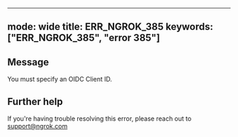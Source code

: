 
---
mode: wide
title: ERR_NGROK_385
keywords: ["ERR_NGROK_385", "error 385"]
---

## Message
You must specify an OIDC Client ID.




## Further help
If you're having trouble resolving this error, please reach out to [support@ngrok.com](mailto:support@ngrok.com?subject=Help%20with%20ERR_NGROK_385)

